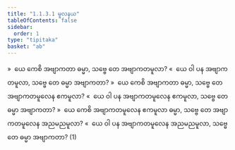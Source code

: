 ```yaml
---
title: "1.1.3.1 မူလနယ"
tableOfContents: false
sidebar:
  order: 1
type: "tipitaka"
basket: "ab"
---
```



<DynamicBreadcrumb />

<Division number="25">

<Paragraph number="50">
»  ယေ ကေစိ အဗျာကတာ ဓမ္မာ, သဗ္ဗေ တေ အဗျာကတမူလာ?
</Paragraph>

<Paragraph number="51">
«  ယေ ဝါ ပန အဗျာကတမူလာ, သဗ္ဗေ တေ ဓမ္မာ အဗျာကတာ?
</Paragraph>

</Division>
<Division number="26">

<Paragraph number="52">
»  ယေ ကေစိ အဗျာကတာ ဓမ္မာ, သဗ္ဗေ တေ အဗျာကတမူလေန ဧကမူလာ?
</Paragraph>

<Paragraph number="53">
«  ယေ ဝါ ပန အဗျာကတမူလေန ဧကမူလာ, သဗ္ဗေ တေ ဓမ္မာ အဗျာကတာ?
</Paragraph>

</Division>
<Division number="27">

<Paragraph number="54">
»  ယေ ကေစိ အဗျာကတမူလေန ဧကမူလာ ဓမ္မာ, သဗ္ဗေ တေ အဗျာကတမူလေန အညမညမူလာ?
</Paragraph>

<Paragraph number="55">
«  ယေ ဝါ ပန အဗျာကတမူလေန အညမညမူလာ, သဗ္ဗေ တေ ဓမ္မာ အဗျာကတာ? (1)
</Paragraph>
</Division>